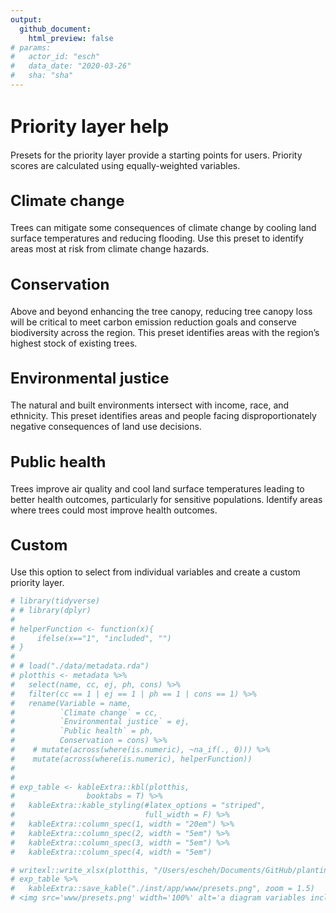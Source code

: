 ```yaml
---
output: 
  github_document:
    html_preview: false
# params: 
#   actor_id: "esch" 
#   data_date: "2020-03-26"
#   sha: "sha"
---
```


<h1 style='font-size:22pt'>Priority layer help</h1>

<p align="left">Presets for the priority layer provide a starting points for users. Priority scores are calculated using equally-weighted variables.</p>

<h2 style='font-size:18pt'>Climate change</h2>
<p align="left">Trees can mitigate some consequences of climate change by cooling land surface temperatures and reducing flooding. Use this preset to identify areas most at risk from climate change hazards.</p>

<h2 style='font-size:18pt'>Conservation</h2>
<p align="left">Above and beyond enhancing the tree canopy, reducing tree canopy loss will be critical to meet carbon emission reduction goals and conserve biodiversity across the region. This preset identifies areas with the region’s highest stock of existing trees.</p>

<h2 style='font-size:18pt'>Environmental justice</h2>
<p align="left">The natural and built environments intersect with income, race, and ethnicity. This preset identifies areas and people facing disproportionately negative consequences of land use decisions.</p>

<h2 style='font-size:18pt'>Public health</h2>
<p align="left">Trees improve air quality and cool land surface temperatures leading to better health outcomes, particularly for sensitive populations. Identify areas where trees could most improve health outcomes.</p>

<h2 style='font-size:18pt'>Custom</h2>
<p align="left">Use this option to select from individual variables and create a custom priority layer.</p>



```r
# library(tidyverse)
# # library(dplyr)
# 
# helperFunction <- function(x){
#     ifelse(x=="1", "included", "")
# }
# 
# # load("./data/metadata.rda")
# plotthis <- metadata %>%
#   select(name, cc, ej, ph, cons) %>%
#   filter(cc == 1 | ej == 1 | ph == 1 | cons == 1) %>%
#   rename(Variable = name,
#          `Climate change` = cc,
#          `Environmental justice` = ej,
#          `Public health` = ph,
#          Conservation = cons) %>%
#    # mutate(across(where(is.numeric), ~na_if(., 0))) %>%
#    mutate(across(where(is.numeric), helperFunction))
# 
# 
# exp_table <- kableExtra::kbl(plotthis,
#                booktabs = T) %>%
#   kableExtra::kable_styling(#latex_options = "striped",
#                             full_width = F) %>%
#   kableExtra::column_spec(1, width = "20em") %>%
#   kableExtra::column_spec(2, width = "5em") %>%
#   kableExtra::column_spec(3, width = "5em") %>%
#   kableExtra::column_spec(4, width = "5em") 

# writexl::write_xlsx(plotthis, "/Users/escheh/Documents/GitHub/planting.shade/storymap-info/presets.xlsx")
# exp_table %>%
#   kableExtra::save_kable("./inst/app/www/presets.png", zoom = 1.5)
# <img src='www/presets.png' width='100%' alt='a diagram variables included in the presets.'/img>

```


